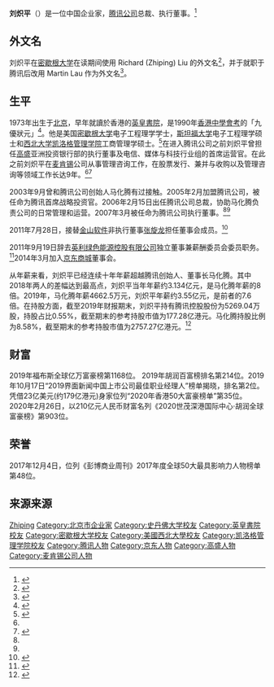 {{Infobox_officeholder
| name = Martin Lau<br><small>刘炽平</small>
| image = 
| image name = 
| width = 
| Sex = 男
| now = 
| office = [[File:Tencent_Logo.svg|80px]] [[腾讯公司|腾讯公司]]总裁
| period = 
| different name = Richard Liu (密歇根大学在读期间)
| Native place = 
| date of birth = 1973年
| place of birth = {{PRC}}[[北京市|北京市]]
| date of death = 
| place of death = 
| nationality = {{CHN-HKG}}
| party = 
| spouse = 
| relatives = 
| educate = *[[英皇書院|英皇書院]]（中学）</span>
*[[密歇根大学|密歇根大学]] 电子工程理学学士</span>
*[[斯坦福大学|斯坦福大学]] 电子工程理学硕士</span>
*[[西北大学_(伊利诺伊州)|西北大学]][[西北大学凯洛格管理学院|凯洛格管理学院]] 工商管理学硕士</span>
| past = *[[高盛|高盛]]亚洲投资银行部的执行董事
*[[高盛|高盛]]电信、媒体与科技行业组首席运营官
*腾讯首席战略投资官
*腾讯公司总裁
*腾讯公司执行董事
}}

'''刘炽平'''（{{bd|1973年}}）是一位中国企业家，[[腾讯公司|腾讯公司]]总裁、执行董事。<ref name=":0">{{Cite web|url = http://tech.hexun.com/2007-07-10/100148433.html|title = 腾讯公司总裁刘炽平：我没有活在马化腾的阴影下|accessdate = |author = 陈亮|date = 2007年7月10日|publisher = 和讯网|archive-date = 2019-09-11|archive-url = https://web.archive.org/web/20190911103136/http://tech.hexun.com/2007-07-10/100148433.html|dead-url = no}}</ref>

== 外文名 ==
刘炽平在[[密西根大学|密歇根大学]]在读期间使用 Richard (Zhiping) Liu 的外文名<ref>{{Cite web|title=MCommunity|url=https://mcommunity.umich.edu/#profile:zhipingl|access-date=2022-04-24|work=University of Michigan|archive-date=2022-05-24|archive-url=https://web.archive.org/web/20220524170314/https://mcommunity.umich.edu/#profile:zhipingl}}</ref>，并于就职于腾讯后改用 Martin Lau 作为外文名<ref>{{Cite web|title=Martin Lau|url=https://www.forbes.com/profile/martin-lau/|access-date=2022-04-24|work=Forbes|language=en|archive-date=2022-05-28|archive-url=https://web.archive.org/web/20220528185541/https://www.forbes.com/profile/martin-lau/}}</ref>。

==生平 ==
1973年出生于[[北京|北京]]，早年就讀於香港的[[英皇書院|英皇書院]]，是1990年[[香港中學會考|香港中學會考]]的「九優狀元」<ref>{{Cite web|title=【DSE放榜】當年9優狀元 騰訊「打工皇帝」劉熾平日賺近百萬 - 香港經濟日報 - 理財 - 創業．職場 - 職場|url=https://wealth.hket.com/article/2396896|accessdate=2019-07-12|work=wealth.hket.com|archive-date=2019-09-21|archive-url=https://web.archive.org/web/20190921152423/https://wealth.hket.com/article/2396896|dead-url=no}}</ref>。他是美国[[密歇根大学|密歇根大学]]电子工程理学学士，[[斯坦福大学|斯坦福大学]]电子工程理学硕士和[[西北大学_(伊利诺伊州)|西北大学]][[西北大学凯洛格管理学院|凯洛格管理学院]]工商管理学硕士。<ref>{{Cite web|title=投资者 - Tencent 腾讯|url=https://www.tencent.com/zh-cn/investors/board-members.html#:~:text=%E5%85%AC%E5%8F%B8%E4%B9%8B%E8%91%A3%E4%BA%8B%E3%80%82-,%E5%88%98%E7%82%BD%E5%B9%B3%E6%89%A7%E8%A1%8C%E8%91%A3%E4%BA%8B,-%E5%88%98%E7%82%BD%E5%B9%B3|access-date=2022-04-24|work=www.tencent.com|archive-date=2022-01-11|archive-url=https://web.archive.org/web/20220111052016/https://www.tencent.com/zh-cn/investors/board-members.html#:~:text=%E5%85%AC%E5%8F%B8%E4%B9%8B%E8%91%A3%E4%BA%8B%E3%80%82-,%E5%88%98%E7%82%BD%E5%B9%B3%E6%89%A7%E8%A1%8C%E8%91%A3%E4%BA%8B,-%E5%88%98%E7%82%BD%E5%B9%B3}}</ref>在进入腾讯公司之前刘炽平曾担任[[高盛|高盛]]亚洲投资银行部的执行董事及电信、媒体与科技行业组的首席运营官。在此之前刘炽平在[[麦肯锡|麦肯锡]]公司从事管理咨询工作，在股票发行、兼并与收购以及管理咨询等领域工作长达9年。<ref name=":0" /><ref name=":1">{{Cite web|title=高峰论坛演讲人刘炽平 腾迅公司总裁|url=http://news.pcgames.com.cn/chinajoy/2009/cgdc/people/0907/1508221.html|accessdate=|author=|date=2009-07-14|publisher=太平洋游戏网|archive-url=https://web.archive.org/web/20160924073004/http://news.pcgames.com.cn/chinajoy/2009/cgdc/people/0907/1508221.html|archive-date=2016-09-24|dead-url=yes}}</ref>

2003年9月曾和腾讯公司创始人马化腾有过接触。2005年2月加盟腾讯公司，被任命为腾讯首席战略投资官。2006年2月15日出任腾讯公司总裁，协助马化腾负责公司的日常管理和运营。2007年3月被任命为腾讯公司执行董事。<ref name=":0" /><ref name=":1" />

2011年7月28日，接替[[金山软件|金山软件]]非执行董事[[张旋龙|张旋龙]]担任董事会成员。<ref>{{Cite web|url = http://tech.sina.com.cn/i/2011-07-29/11345855281.shtml|title = 张旋龙辞任金山非执行董事 刘炽平接任|accessdate = |author = |date = 2011年7月29日|publisher = 新浪|archive-date = 2019-09-16|archive-url = https://web.archive.org/web/20190916171701/http://tech.sina.com.cn/i/2011-07-29/11345855281.shtml|dead-url = no}}</ref>

2011年9月19日辞去[[英利绿色能源控股有限公司|英利绿色能源控股有限公司]]独立董事兼薪酬委员会委员职务。<ref>{{Cite web|url = http://finance.ifeng.com/usstock/realtime/20110919/4617642.shtml|title = 英利原独立董事刘炽平辞职 Richard Xue接任|accessdate = |author = |date = 2011年9月19日|publisher = 凤凰网|archive-date = 2019年9月20日|archive-url = https://web.archive.org/web/20190920171228/http://finance.ifeng.com/usstock/realtime/20110919/4617642.shtml|dead-url = no}}</ref>2014年3月加入[[京东商城|京东商城]]董事会。

从年薪来看，刘炽平已经连续十年年薪超越腾讯创始人、董事长马化腾。其中2018年两人的差幅达到最高点，刘炽平当年年薪约3.134亿元，是马化腾年薪的8倍。2019年，马化腾年薪4662.5万元，刘炽平年薪约3.55亿元，是前者的7.6倍。在持股方面，截至2019年财报期末，刘炽平持有腾讯控股股份为5269.04万股，持股占比0.55%，截至期末的参考持股市值为177.28亿港元。马化腾持股比例为8.58%，截至期末的参考持股市值为2757.27亿港元。<ref>{{Cite web |url=http://www.nbd.com.cn/articles/2020-07-01/1452243.html |title=存档副本 |access-date=2020-09-20 |archive-date=2020-07-05 |archive-url=https://web.archive.org/web/20200705030632/http://www.nbd.com.cn/articles/2020-07-01/1452243.html |dead-url=no }}</ref>

==财富==
2019年福布斯全球亿万富豪榜第1168位。 2019年胡润百富榜排名第214位。2019年10月17日“2019界面新闻中国上市公司最佳职业经理人”榜单揭晓，排名第2位。凭借23亿美元(约179亿港元)身家位列“2020年香港50大富豪榜单”第35位。 2020年2月26日，以210亿元人民币财富名列《2020世茂深港国际中心·胡润全球富豪榜》第903位。

==荣誉==
2017年12月4日，位列《彭博商业周刊》2017年度全球50大最具影响力人物榜单第48位。

== 来源来源==
{{Reflist}}

{{腾讯}}
{{金山软件}}
{{京东商城}}
{{Authority control}}
{{DEFAULTSORT:Liu Zhiping}}
[[Category:刘姓|Zhiping]]
[[Category:北京市企业家|Category:北京市企业家]]
[[Category:史丹佛大学校友|Category:史丹佛大学校友]]
[[Category:英皇書院校友|Category:英皇書院校友]]
[[Category:密歇根大学校友|Category:密歇根大学校友]]
[[Category:美國西北大學校友|Category:美國西北大學校友]]
[[Category:凯洛格管理学院校友|Category:凯洛格管理学院校友]]
[[Category:腾讯人物|Category:腾讯人物]]
[[Category:京东人物|Category:京东人物]]
[[Category:高盛人物|Category:高盛人物]]
[[Category:麦肯锡公司人物|Category:麦肯锡公司人物]]